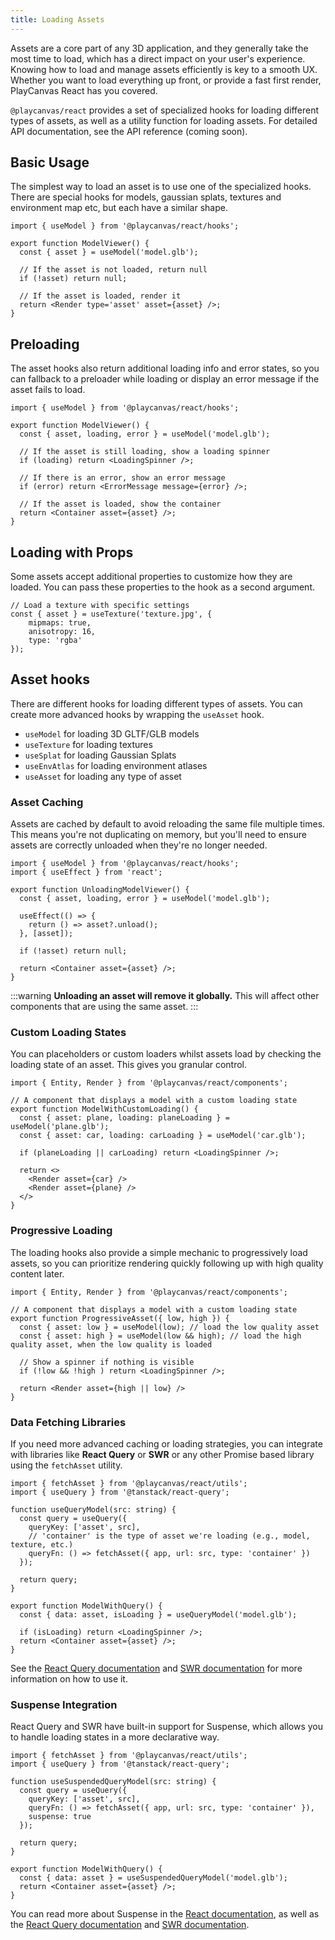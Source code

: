 ```yaml
---
title: Loading Assets
---
```


Assets are a core part of any 3D application, and they generally take the most time to load, which has a direct impact on your user's experience. Knowing how to load and manage assets efficiently is key to a smooth UX. Whether you want to load everything up front, or provide a fast first render, PlayCanvas React has you covered.

`@playcanvas/react` provides a set of specialized hooks for loading different types of assets, as well as a utility function for loading assets. For detailed API documentation, see the API reference (coming soon).

## Basic Usage

The simplest way to load an asset is to use one of the specialized hooks. There are special hooks for models, gaussian splats, textures and environment map etc, but each have a similar shape.

```tsx title="model-viewer.tsx"
import { useModel } from '@playcanvas/react/hooks';

export function ModelViewer() {
  const { asset } = useModel('model.glb');

  // If the asset is not loaded, return null    
  if (!asset) return null;

  // If the asset is loaded, render it
  return <Render type='asset' asset={asset} />;
}
```

## Preloading

The asset hooks also return additional loading info and error states, so you can fallback to a preloader while loading or display an error message if the asset fails to load.

```tsx title="model-viewer.tsx"
import { useModel } from '@playcanvas/react/hooks';

export function ModelViewer() {
  const { asset, loading, error } = useModel('model.glb');

  // If the asset is still loading, show a loading spinner
  if (loading) return <LoadingSpinner />;

  // If there is an error, show an error message
  if (error) return <ErrorMessage message={error} />;

  // If the asset is loaded, show the container
  return <Container asset={asset} />;
}
```

## Loading with Props

Some assets accept additional properties to customize how they are loaded. You can pass these properties to the hook as a second argument.

```tsx
// Load a texture with specific settings
const { asset } = useTexture('texture.jpg', {
    mipmaps: true,
    anisotropy: 16,
    type: 'rgba'
});
```

## Asset hooks

There are different hooks for loading different types of assets. You can create more advanced hooks by wrapping the `useAsset` hook.

- `useModel` for loading 3D GLTF/GLB models
- `useTexture` for loading textures
- `useSplat` for loading Gaussian Splats
- `useEnvAtlas` for loading environment atlases
- `useAsset` for loading any type of asset

### Asset Caching

Assets are cached by default to avoid reloading the same file multiple times. This means you're not duplicating on memory, but you'll need to ensure assets are correctly unloaded when they're no longer needed.

```tsx title="unloading-model-viewer.tsx"
import { useModel } from '@playcanvas/react/hooks';
import { useEffect } from 'react';

export function UnloadingModelViewer() {
  const { asset, loading, error } = useModel('model.glb');

  useEffect(() => {
    return () => asset?.unload();
  }, [asset]);

  if (!asset) return null;

  return <Container asset={asset} />;
}
```

:::warning
**Unloading an asset will remove it globally.** This will affect other components that are using the same asset.
:::

### Custom Loading States

You can placeholders or custom loaders whilst assets load by checking the loading state of an asset. This gives you granular control.

```tsx title="loading-spinner.tsx"
import { Entity, Render } from '@playcanvas/react/components';

// A component that displays a model with a custom loading state
export function ModelWithCustomLoading() {
  const { asset: plane, loading: planeLoading } = useModel('plane.glb');
  const { asset: car, loading: carLoading } = useModel('car.glb');
    
  if (planeLoading || carLoading) return <LoadingSpinner />;

  return <>
    <Render asset={car} />
    <Render asset={plane} />
  </>
}
```

### Progressive Loading

The loading hooks also provide a simple mechanic to progressively load assets, so you can prioritize rendering quickly following up with high quality content later.

```tsx title="progressive-loading.tsx"
import { Entity, Render } from '@playcanvas/react/components';

// A component that displays a model with a custom loading state
export function ProgressiveAsset({ low, high }) {
  const { asset: low } = useModel(low); // load the low quality asset
  const { asset: high } = useModel(low && high); // load the high quality asset, when the low quality is loaded
  
  // Show a spinner if nothing is visible
  if (!low && !high ) return <LoadingSpinner />;

  return <Render asset={high || low} />
}
```

### Data Fetching Libraries

If you need more advanced caching or loading strategies, you can integrate with libraries like **React Query** or **SWR** or any other Promise based library using the `fetchAsset` utility.

```tsx title="model-with-query.tsx"
import { fetchAsset } from '@playcanvas/react/utils';
import { useQuery } from '@tanstack/react-query';

function useQueryModel(src: string) {
  const query = useQuery({
    queryKey: ['asset', src],
    // 'container' is the type of asset we're loading (e.g., model, texture, etc.)
    queryFn: () => fetchAsset({ app, url: src, type: 'container' })
  });

  return query;
}

export function ModelWithQuery() {
  const { data: asset, isLoading } = useQueryModel('model.glb');

  if (isLoading) return <LoadingSpinner />;
  return <Container asset={asset} />;
}
```

See the [React Query documentation](https://tanstack.com/query/latest) and [SWR documentation](https://swr.vercel.app/) for more information on how to use it.

### Suspense Integration

React Query and SWR have built-in support for Suspense, which allows you to handle loading states in a more declarative way.

```tsx
import { fetchAsset } from '@playcanvas/react/utils';
import { useQuery } from '@tanstack/react-query';

function useSuspendedQueryModel(src: string) {
  const query = useQuery({
    queryKey: ['asset', src],
    queryFn: () => fetchAsset({ app, url: src, type: 'container' }),
    suspense: true
  });

  return query;
}

export function ModelWithQuery() {
  const { data: asset } = useSuspendedQueryModel('model.glb');
  return <Container asset={asset} />;
}
```

You can read more about Suspense in the [React documentation](https://react.dev/reference/react/Suspense), as well as the [React Query documentation](https://tanstack.com/query/v4/docs/framework/react/guides/suspense) and [SWR documentation](https://swr.vercel.app/docs/suspense).
